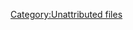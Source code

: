 {{copyrightbox
|text=This file does not have information on its copyright status.
}}<includeonly>[[Category:Unattributed files]]</includeonly><noinclude>

[[Category:Copyright templates|{{PAGENAME}}]]</noinclude>